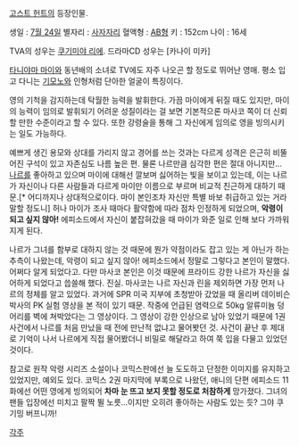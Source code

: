 [[고스트 헌트]]의 등장인물. 

생일 : [[7월 24일]]
별자리 : [[사자자리]]
혈액형 : [[AB형]]
키 : 152cm
나이 : 16세

TVA의 성우는 [[쿠기미야 리에]]. 드라마CD 성우는 [카나이 미카]

[[타니야마 마이]]와 동년배의 소녀로 TV에도 자주 나오곤 할 정도로 뛰어난 영매. 평소 입고 다니는 [[기모노]]와 인형처럼 단아한 얼굴이 특징이다.

영의 기척을 감지하는데 탁월한 능력을 발휘한다. 가끔 마이에게 뒤질 때도 있지만, 마이의 능력이 임의로 발휘되기 어려운 성질이라는 걸 보면 기본적으론 마사코 쪽이 더 신뢰할 만한 수준이라고 할 수 있다. 또한 강령술을 통해 그 자신에게 임의로 영을 빙의시키는 일도 가능하다. 

예쁘게 생긴 용모와 상대를 가리지 않고 경어를 쓰는 것과는 다르게 성격은 은근히 비뚤어진 구석이 있고 자존심도 나름 높은 편. 물론 나르만큼 심각한 편은 절대 아니지만... [[나르]]를 좋아하고 있으며 마이에 대해선 깔보며 싫어하는 빛을 보이고 있는데, 이는 나르가 자신이나 다른 사람들과 다르게 마이만 이름으로 부르며 비교적 친근하게 대하기 때문.[* 어디까지나 상대적으로이다. 마이 본인조차 자신만 특별 바보 취급하고 있는 거라 말할 정도니] 허나 마이가 조사 때마다 활약함에 따라 점차 인정하게 되었으며, '''악령이 되고 싶지 않아!''' 에피소드에서 자신이 붙잡혀갔을 때 마이가 와준 일로 인해 보다 가까워지게 된다.

나르가 그녀를 함부로 대하지 않는 것 때문에 뭔가 약점이라도 잡고 있는 게 아닌가 하는 추측이 나왔는데, 악령이 되고 싶지 않아! 에피소드에서 정말로 그렇다고 본인이 말했다. 어쩌다 알게 되었다고. 다만 마사코 본인은 이것 때문에 프라이드 강한 나르가 자신을 싫어하게 되었다고 씁쓸해 했다. 
진실. 마사코는 나르 자신과 린을 제외하면 가장 먼저 나르의 정체를 알고 있었다. 과거에 SPR 미국 지부에 초청받아 갔었을 때 올리버 데이비슨 박사의 PK 실험 영상을 본 적이 있기 때문. 작중에 언급된 염력으로 50kg 알류미늄 덩어리를 벽에 쳐박았다는 그 영상이다. 그 영상이 강한 인상으로 남아 있었기 때문에 1권 사건에서 나르를 처음 만났을 때 전에 만난적 없냐고 물어봣던 것. 사건이 끝난 후 제대로 기억이 나서 나르에게 직접 물어봤더니 비밀로 해달라고 하여 쭉 입을 다물고 있었던 것이다.

참고로 원작 악령 시리즈 소설이나 코믹스판에선 늘 도도하고 단정한 이미지를 유지하고 있었지만, 예외도 있다. 코믹스 2권 마지막에 부록으로 나왔던, 애니의 단편 에피소드 11화에선 어떤 영에게 빙의되어 '''차마 눈 뜨고 보지 못할 정도로 처참하게''' 망가졌다. 그녀의 팬들 입장에선 미치고 팔짝 뛸 노릇...이지만 오히려 좋아하는 사람도 있는 듯? 그야 쿠기밍 버프니까!

[[각주]]
